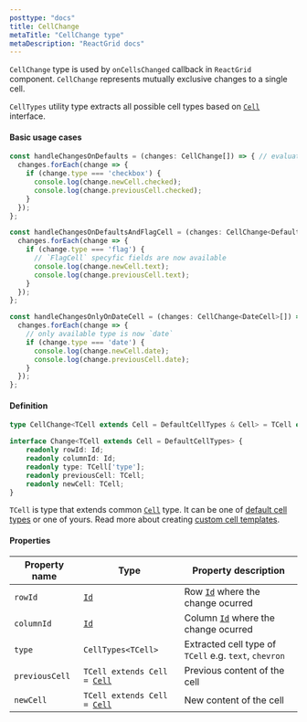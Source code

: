 ```yaml
---
posttype: "docs"
title: CellChange
metaTitle: "CellChange type"
metaDescription: "ReactGrid docs"
---
```


`CellChange` type is used by `onCellsChanged` callback in `ReactGrid` component. `CellChange` represents 
mutually exclusive changes to a single cell.

`CellTypes` utility type extracts all possible cell types based on [`Cell`](/docs/3.1/7-api/0-interfaces/4-cell/) interface.

#### Basic usage cases

```ts
const handleChangesOnDefaults = (changes: CellChange[]) => { // evaluates as `Change<TextCell> | Change<Datecell> | ...`
  changes.forEach(change => {
    if (change.type === 'checkbox') {
      console.log(change.newCell.checked);
      console.log(change.previousCell.checked);
    }
  });
};

const handleChangesOnDefaultsAndFlagCell = (changes: CellChange<DefaultCellTypes | FlagCell>[]) => { // evaluates as `Change<TextCell> | Change<Datecell> | ... | Change<FlagCell>`
  changes.forEach(change => {
    if (change.type === 'flag') {
      // `FlagCell` specyfic fields are now available
      console.log(change.newCell.text);
      console.log(change.previousCell.text);
    }
  });
};

const handleChangesOnlyOnDateCell = (changes: CellChange<DateCell>[]) => { // evaluates as `Change<DateCell>`
  changes.forEach(change => {
    // only available type is now `date`
    if (change.type === 'date') {
      console.log(change.newCell.date);
      console.log(change.previousCell.date);
    }
  });
};
```

#### Definition

```ts
type CellChange<TCell extends Cell = DefaultCellTypes & Cell> = TCell extends Cell ? Change<TCell> : never;

interface Change<TCell extends Cell = DefaultCellTypes> {
    readonly rowId: Id;
    readonly columnId: Id;
    readonly type: TCell['type'];
    readonly previousCell: TCell;
    readonly newCell: TCell;
}
```

`TCell` is type that extends common [`Cell`](/docs/3.1/7-api/0-interfaces/4-cell/) type. 
It can be one of [default cell types](/docs/3.1/7-api/1-types/6-default-cells/) or one of yours. 
Read more about creating [custom cell templates](/docs/3.1/5-create-your-own-cell-template/).

#### Properties

| Property name     | Type                                                                      | Property description      | 
| ------------      | -------------                                                             | --------------------      |
| `rowId`           | [`Id`](/docs/3.1/7-api/1-types/4-id/)                                     | Row [`Id`](/docs/3.1/7-api/1-types/4-id/) where the change ocurred | 
| `columnId`        | [`Id`](/docs/3.1/7-api/1-types/4-id/)                                     | Column [`Id`](/docs/3.1/7-api/1-types/4-id/) where the change ocurred | 
| `type`            | `CellTypes<TCell>`                                                        | Extracted cell type of `TCell` e.g. `text`, `chevron` | 
| `previousCell`    | `TCell extends Cell = `[`Cell`](/docs/3.1/7-api/0-interfaces/4-cell/)     | Previous content of the cell | 
| `newCell`         | `TCell extends Cell = `[`Cell`](/docs/3.1/7-api/0-interfaces/4-cell/)     | New content of the cell | 